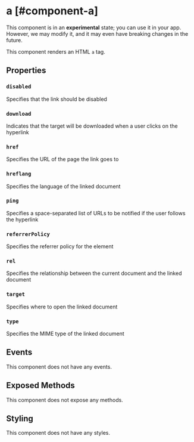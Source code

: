 
# a [#component-a]

<Callout type="warning" emoji="📔">This component is in an **experimental** state; you can use it in your app. However, we may modify it, and it may even have breaking changes in the future.</Callout>

This component renders an HTML `a` tag.



## Properties

### `disabled`

Specifies that the link should be disabled

### `download`

Indicates that the target will be downloaded when a user clicks on the hyperlink

### `href`

Specifies the URL of the page the link goes to

### `hreflang`

Specifies the language of the linked document

### `ping`

Specifies a space-separated list of URLs to be notified if the user follows the hyperlink

### `referrerPolicy`

Specifies the referrer policy for the element

### `rel`

Specifies the relationship between the current document and the linked document

### `target`

Specifies where to open the linked document

### `type`

Specifies the MIME type of the linked document

## Events

This component does not have any events.

## Exposed Methods

This component does not expose any methods.

## Styling

This component does not have any styles.
